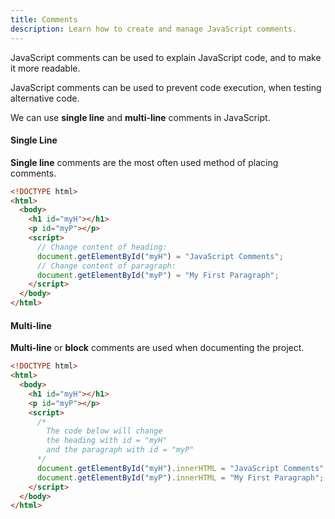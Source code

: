 ```yaml
---
title: Comments
description: Learn how to create and manage JavaScript comments.
---
```


JavaScript comments can be used to explain JavaScript code, and to make it more readable.

JavaScript comments can be used to prevent code execution, when testing alternative code.

We can use **single line** and **multi-line** comments in JavaScript.


#### Single Line

**Single line** comments are the most often used method of placing comments.

```html
<!DOCTYPE html>
<html>
  <body>
    <h1 id="myH"></h1>
    <p id="myP"></p>
    <script>
      // Change content of heading:
      document.getElementById("myH") = "JavaScript Comments";
      // Change content of paragraph:
      document.getElementById("myP") = "My First Paragraph";
    </script>
  </body>
</html>
```

#### Multi-line

**Multi-line** or **block** comments are used when documenting the project.

```html
<!DOCTYPE html>
<html>
  <body>
    <h1 id="myH"></h1>
    <p id="myP"></p>
    <script>
      /*
        The code below will change 
        the heading with id = "myH"
        and the paragraph with id = "myP"
      */
      document.getElementById("myH").innerHTML = "JavaScript Comments";
      document.getElementById("myP").innerHTML = "My First Paragraph";
    </script>
  </body>
</html>
```
